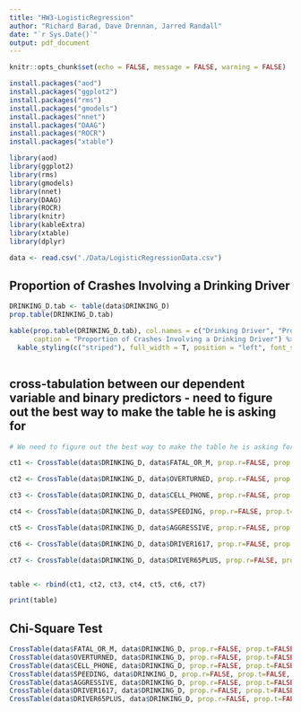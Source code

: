 ```yaml
---
title: "HW3-LogisticRegression"
author: "Richard Barad, Dave Drennan, Jarred Randall"
date: "`r Sys.Date()`"
output: pdf_document
---
```


```r
knitr::opts_chunk$set(echo = FALSE, message = FALSE, warning = FALSE)
```

```r
install.packages("aod")
install.packages("ggplot2")
install.packages("rms")
install.packages("gmodels")
install.packages("nnet")
install.packages("DAAG")
install.packages("ROCR")
install.packages("xtable")

library(aod)
library(ggplot2)
library(rms)
library(gmodels)
library(nnet)
library(DAAG)
library(ROCR)
library(knitr)
library(kableExtra)
library(xtable)
library(dplyr)
```

```r
data <- read.csv("./Data/LogisticRegressionData.csv")

```

## Proportion of Crashes Involving a Drinking Driver

```r

DRINKING_D.tab <- table(data$DRINKING_D)
prop.table(DRINKING_D.tab)

kable(prop.table(DRINKING_D.tab), col.names = c("Drinking Driver", "Proportion"), 
      caption = "Proportion of Crashes Involving a Drinking Driver") %>%
  kable_styling(c("striped"), full_width = T, position = "left", font_size = 12)
  

```



## cross-tabulation between our dependent variable and binary predictors -  need to figure out the best way to make the table he is asking for

```r

# We need to figure out the best way to make the table he is asking for

ct1 <- CrossTable(data$DRINKING_D, data$FATAL_OR_M, prop.r=FALSE, prop.t=FALSE, prop.chisq=FALSE)

ct2 <- CrossTable(data$DRINKING_D, data$OVERTURNED, prop.r=FALSE, prop.t=FALSE, prop.chisq=FALSE)

ct3 <- CrossTable(data$DRINKING_D, data$CELL_PHONE, prop.r=FALSE, prop.t=FALSE, prop.chisq=FALSE)

ct4 <- CrossTable(data$DRINKING_D, data$SPEEDING, prop.r=FALSE, prop.t=FALSE, prop.chisq=FALSE)

ct5 <- CrossTable(data$DRINKING_D, data$AGGRESSIVE, prop.r=FALSE, prop.t=FALSE, prop.chisq=FALSE)

ct6 <- CrossTable(data$DRINKING_D, data$DRIVER1617, prop.r=FALSE, prop.t=FALSE, prop.chisq=FALSE)

ct7 <- CrossTable(data$DRINKING_D, data$DRIVER65PLUS, prop.r=FALSE, prop.t=FALSE, prop.chisq=FALSE)


table <- rbind(ct1, ct2, ct3, ct4, ct5, ct6, ct7)

print(table)
```

## Chi-Square Test


```r

CrossTable(data$FATAL_OR_M, data$DRINKING_D, prop.r=FALSE, prop.t=FALSE, prop.chisq=FALSE, chisq=TRUE)
CrossTable(data$OVERTURNED, data$DRINKING_D, prop.r=FALSE, prop.t=FALSE, prop.chisq=FALSE, chisq=TRUE)
CrossTable(data$CELL_PHONE, data$DRINKING_D, prop.r=FALSE, prop.t=FALSE, prop.chisq=FALSE, chisq=TRUE)
CrossTable(data$SPEEDING, data$DRINKING_D, prop.r=FALSE, prop.t=FALSE, prop.chisq=FALSE, chisq=TRUE)
CrossTable(data$AGGRESSIVE, data$DRINKING_D, prop.r=FALSE, prop.t=FALSE, prop.chisq=FALSE, chisq=TRUE)
CrossTable(data$DRIVER1617, data$DRINKING_D, prop.r=FALSE, prop.t=FALSE, prop.chisq=FALSE, chisq=TRUE)
CrossTable(data$DRIVER65PLUS, data$DRINKING_D, prop.r=FALSE, prop.t=FALSE, prop.chisq=FALSE, chisq=TRUE)
    
  
  
```
